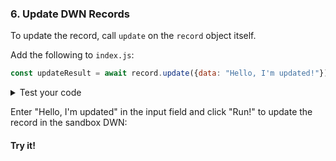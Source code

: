 <section class="docs-section">

### 6. Update DWN Records

To update the record, call `update` on the `record` object itself.

Add the following to `index.js`:
```js
const updateResult = await record.update({data: "Hello, I'm updated!"});
```

<details>
<summary>Test your code</summary>
<p>
To see the record that was updated in the DWN, add the following to <code>index.js</code>:

```js
console.log('Update result: ', await record.data.text());
```

The output will resemble:

```
Update result: Hello, I'm updated!
```

</p>
</details>

Enter "Hello, I'm updated" in the input field and click "Run!" to update the record in the sandbox DWN:

#### Try it!

</section>